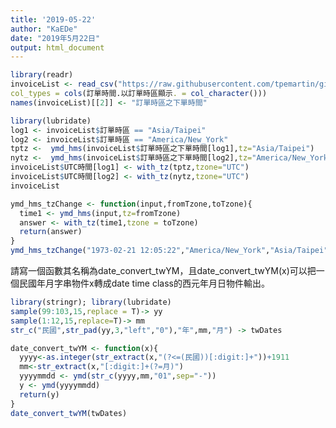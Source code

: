 ```yaml
---
title: '2019-05-22'
author: "KaEDe"
date: "2019年5月22日"
output: html_document
---
```


```r
library(readr)
invoiceList <- read_csv("https://raw.githubusercontent.com/tpemartin/github-data/master/invoiceList.csv",
col_types = cols(訂單時間.以訂單時區顯示. = col_character()))
names(invoiceList)[[2]] <- "訂單時區之下單時間"
```

```r
library(lubridate)
log1 <- invoiceList$訂單時區 == "Asia/Taipei"
log2 <- invoiceList$訂單時區 == "America/New_York"
tptz <-  ymd_hms(invoiceList$訂單時區之下單時間[log1],tz="Asia/Taipei")
nytz <-  ymd_hms(invoiceList$訂單時區之下單時間[log2],tz="America/New_York")
invoiceList$UTC時間[log1] <- with_tz(tptz,tzone="UTC")
invoiceList$UTC時間[log2] <- with_tz(nytz,tzone="UTC")
invoiceList
```

```r
ymd_hms_tzChange <- function(input,fromTzone,toTzone){
  time1 <- ymd_hms(input,tz=fromTzone)
  answer <- with_tz(time1,tzone = toTzone)
  return(answer)
}
ymd_hms_tzChange("1973-02-21 12:05:22","America/New_York","Asia/Taipei")
```

請寫一個函數其名稱為date_convert_twYM，且date_convert_twYM(x)可以把一個民國年月字串物件x轉成date time class的西元年月日物件輸出。
```r
library(stringr); library(lubridate)
sample(99:103,15,replace = T)-> yy
sample(1:12,15,replace=T)-> mm
str_c("民國",str_pad(yy,3,"left","0"),"年",mm,"月") -> twDates

date_convert_twYM <- function(x){
  yyyy<-as.integer(str_extract(x,"(?<=(民國))[:digit:]+"))+1911
  mm<-str_extract(x,"[:digit:]+(?=月)")
  yyyymmdd <- ymd(str_c(yyyy,mm,"01",sep="-"))
  y <- ymd(yyyymmdd)
  return(y)
}
date_convert_twYM(twDates)
```

